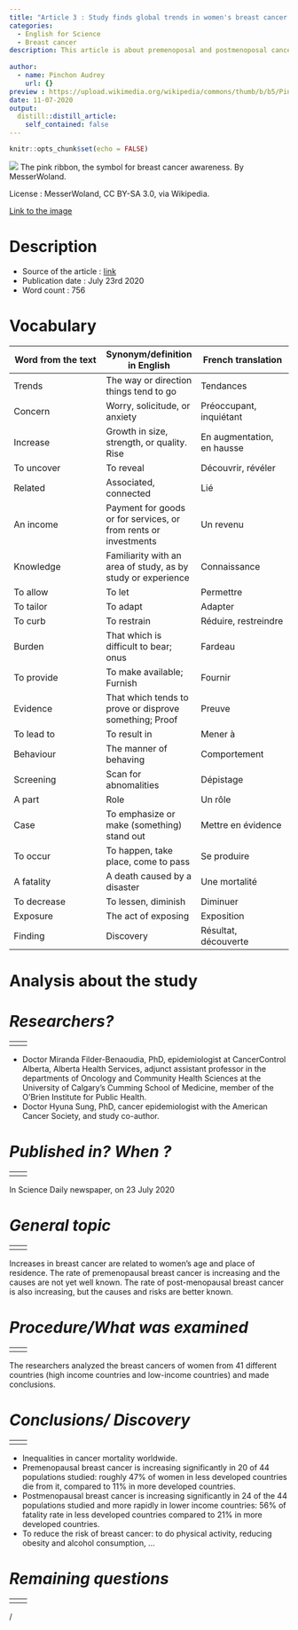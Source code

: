 ```yaml
---
title: "Article 3 : Study finds global trends in women's breast cancer show cause for concern"
categories: 
  - English for Science
  - Breast cancer 
description: This article is about premenoposal and postmenoposal cancer. it shows that there are also inequalities in cancer-related mortality around the world. 
  
author:
  - name: Pinchon Audrey
    url: {}
preview : https://upload.wikimedia.org/wikipedia/commons/thumb/b/b5/Pink_ribbon.svg/180px-Pink_ribbon.svg.png
date: 11-07-2020
output:
  distill::distill_article:
    self_contained: false
---
```


```r
knitr::opts_chunk$set(echo = FALSE)
```

![](https://upload.wikimedia.org/wikipedia/commons/thumb/b/b5/Pink_ribbon.svg/180px-Pink_ribbon.svg.png)
The pink ribbon, the symbol for breast cancer awareness. By MesserWoland.

License : MesserWoland, CC BY-SA 3.0, via Wikipedia. 

[Link to the image](https://fr.wikipedia.org/wiki/Cancer_du_sein#/media/Fichier:Pink_ribbon.svg)


# __Description__
- Source of the article : [link](https://www.sciencedaily.com/releases/2020/07/200723143707.htm) 
- Publication date : July 23rd 2020
- Word count : 756

# __Vocabulary__
| Word from the text | Synonym/definition in English | French translation |
| --- | --- | --- |
| Trends | The way or direction things tend to go | Tendances |
| Concern | Worry, solicitude, or anxiety | Préoccupant, inquiétant |
| Increase | Growth in size, strength, or quality. Rise | En augmentation, en hausse |
| To uncover | To reveal | Découvrir, révéler |
| Related | Associated, connected | Lié |
| An income | Payment for goods or for services, or from rents or investments | Un revenu |
| Knowledge | Familiarity with an area of study, as by study or experience | Connaissance |
| To allow | To let | Permettre |
| To tailor | To adapt | Adapter |
| To curb | To restrain | Réduire, restreindre |
| Burden | That which is difficult to bear; onus | Fardeau |
| To provide | To make available; Furnish | Fournir |
| Evidence | That which tends to prove or disprove something; Proof | Preuve |
| To lead to | To result in | Mener à |
| Behaviour | The manner of behaving | Comportement |
| Screening | Scan for abnomalities | Dépistage |
| A part | Role | Un rôle |
| Case | To emphasize or make (something) stand out | Mettre en évidence |
| To occur | To happen, take place, come to pass | Se produire |
| A fatality | A death caused by a disaster | Une mortalité |
| To decrease | To lessen, diminish | Diminuer |
| Exposure | The act of exposing | Exposition |
| Finding | Discovery | Résultat, découverte |

# __Analysis about the study__

# *__Researchers?__*
|  
| --- | --- |
|  |  |
- Doctor Miranda Filder-Benaoudia, PhD, epidemiologist at CancerControl Alberta, Alberta Health Services, adjunct assistant professor in the departments of Oncology and Community Health Sciences at the University of Calgary's Cumming School of Medicine, member of the O'Brien Institute for Public Health.
- Doctor Hyuna Sung, PhD, cancer epidemiologist with the American Cancer Society, and study co-author.


# *__Published in? When ?__*
|  
| --- | --- |
|  |  |
In Science Daily newspaper, on 23 July 2020

# *__General topic__* 
|  
| --- | --- |
|  |  |
Increases in breast cancer are related to women's age and place of residence. The rate of premenopausal breast cancer is increasing and the causes are not yet well known. The rate of post-menopausal breast cancer is also increasing, but the causes and risks are better known.

# *__Procedure/What was examined__*
|  
| --- | --- |
|  |  |
The researchers analyzed the breast cancers of women from 41 different countries (high income countries and low-income countries) and made conclusions.

# *__Conclusions/ Discovery__*
|  
| --- | --- |
|  |  |
- Inequalities in cancer mortality worldwide. 
-	Premenopausal breast cancer is increasing significantly in 20 of 44 populations studied: roughly 47% of women in less developed countries die from it, compared to 11% in more developed countries. 
-	Postmenopausal breast cancer is increasing significantly in 24 of the 44 populations studied and more rapidly in lower income countries: 56% of fatality rate in less developed countries compared to 21% in more developed countries. 
-	To reduce the risk of breast cancer: to do physical activity, reducing obesity and alcohol consumption, ... 

# *__Remaining questions__*
|  
| --- | --- |
|  |  |
/





